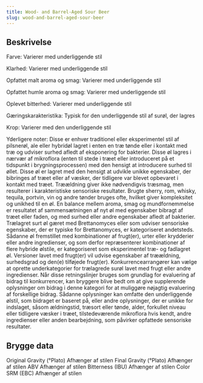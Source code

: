 ```yaml
---
title: Wood- and Barrel-Aged Sour Beer
slug: wood-and-barrel-aged-sour-beer
---
```


## Beskrivelse
Farve: Varierer med underliggende stil

Klarhed: Varierer med underliggende stil

Opfattet malt aroma og smag: Varierer med underliggende stil

Opfattet humle aroma og smag: Varierer med underliggende stil

Oplevet bitterhed: Varierer med underliggende stil

Gæringskarakteristika: Typisk for den underliggende stil af surøl, der lagres

Krop: Varierer med den underliggende stil

Yderligere noter: Disse er enhver traditionel eller eksperimentel stil af pilsnerøl, ale eller hybridøl lagret i enten en træ tønde eller i kontakt med træ og udviser surhed afledt af eksponering for bakterier. Disse øl lagres i nærvær af mikroflora (enten til stede i træet eller introduceret på et tidspunkt i brygningsprocessen) med den hensigt at introducere surhed til øllet. Disse øl er lagret med den hensigt at udvikle unikke egenskaber, der bibringes af træet eller af væsker, der tidligere var blevet opbevaret i kontakt med træet. Træældning giver ikke nødvendigvis træsmag, men resulterer i karakteristiske sensoriske resultater. Brugte sherry, rom, whisky, tequila, portvin, vin og andre tønder bruges ofte, hvilket giver kompleksitet og unikhed til en øl. En balance mellem aroma, smag og mundfornemmelse er resultatet af sammensætningen af ​​nyt øl med egenskaber bibragt af træet eller faden, og med surhed eller andre egenskaber afledt af bakterier. Trælagret surt øl gæret med Brettanomyces eller som udviser sensoriske egenskaber, der er typiske for Brettanomyces, er kategoriseret andetsteds. Sådanne øl fremstillet med kombinationer af frugt(er), urter eller krydderier eller andre ingredienser, og som derfor repræsenterer kombinationer af flere hybride ølstile, er kategoriseret som eksperimentel træ- og fadlagret øl.						Versioner lavet med frugt(er) vil udvise egenskaber af træældning, surhedsgrad og den(e) tilføjede frugt(er). Konkurrencearrangører kan vælge at oprette underkategorier for trælagrede surøl lavet med frugt eller andre ingredienser. Når disse retningslinjer bruges som grundlag for evaluering af bidrag til konkurrencer, kan bryggere blive bedt om at give supplerende oplysninger om bidrag i denne kategori for at muliggøre nøjagtig evaluering af forskellige bidrag. Sådanne oplysninger kan omfatte den underliggende ølstil, som bidraget er baseret på, eller andre oplysninger, der er unikke for indslaget, såsom ældningstid, træsort eller tønde, alder, forkullet niveau eller tidligere væsker i træet, tilstedeværende mikroflora hvis kendt, andre ingredienser eller anden bearbejdning, som påvirker opfattede sensoriske resultater.



## Brygge data
Original Gravity (°Plato) Afhænger af stilen 
Final Gravity  (°Plato) Afhænger af stilen 
ABV Afhænger af stilen 
Bitterness (IBU) Afhænger af stilen
Color SRM (EBC) Afhænger af stilen					

